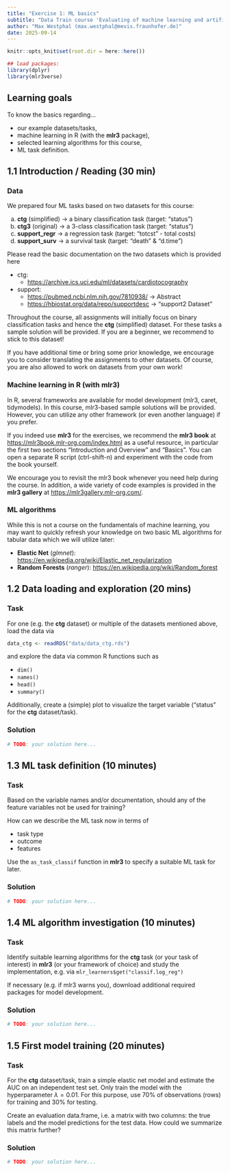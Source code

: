 ```yaml
---
title: "Exercise 1: ML basics"
subtitle: "Data Train course 'Evaluating of machine learning and artificial intelligence algorithms'"
author: "Max Westphal (max.westphal@mevis.fraunhofer.de)"
date: 2025-09-14
---
```


```r
knitr::opts_knit$set(root.dir = here::here())
```

```r
## load packages:
library(dplyr)
library(mlr3verse)
```

## Learning goals

To know the basics regarding...

- our example datasets/tasks,
- machine learning in R (with the **mlr3** package),
- selected learning algorithms for this course,
- ML task definition.

## 1.1 Introduction / Reading (30 min)

### Data

We prepared four ML tasks based on two datasets for this course:
  
(a) **ctg** (simplified) $\rightarrow$ a binary classification task (target: "status")
(b) **ctg3** (original) $\rightarrow$ a 3-class classification task (target: "status")
(c) **support_regr** $\rightarrow$ a regression task (target: "totcst" - total costs)
(d) **support_surv** $\rightarrow$ a survival task (target: "death" & "d.time")

Please read the basic documentation on the two datasets which is provided here

- ctg: 
  - <https://archive.ics.uci.edu/ml/datasets/cardiotocography>
  
- support: 
  - <https://pubmed.ncbi.nlm.nih.gov/7810938/> $\rightarrow$ Abstract
  - <https://hbiostat.org/data/repo/supportdesc> $\rightarrow$ "support2 Dataset"

Throughout the course, all assignments will initially focus on binary classification tasks and hence the **ctg** (simplified) dataset. For these tasks a sample solution will be provided. If you are a beginner, we recommend to stick to this dataset!

If you have additional time or bring some prior knowledge, we encourage you to consider translating the assignments to other datasets. Of course, you are also allowed to work on datasets from your own work!

### Machine learning in R (with mlr3)

In R, several frameworks are available for model development (mlr3, caret, tidymodels). In this course, mlr3-based sample solutions will be provided. However, you can utilize any other framework (or even another language) if you prefer.

If you indeed use **mlr3** for the exercises, we recommend the **mlr3 book** at
<https://mlr3book.mlr-org.com/index.html> as a useful resource, in particular the first two sections "Introduction and Overview" and "Basics". You can open a separate R script (ctrl-shift-n) and experiment with the code from the book yourself.

We encourage you to revisit the mlr3 book whenever you need help during the
course. In addition, a wide variety of code examples is provided in the **mlr3 gallery** at <https://mlr3gallery.mlr-org.com/>.


### ML algorithms

While this is not a course on the fundamentals of machine learning, you may want to quickly refresh your knowledge on two basic ML algorithms for tabular data which we will utilize later:

- **Elastic Net** (*glmnet*): <https://en.wikipedia.org/wiki/Elastic_net_regularization>
- **Random Forests** (*ranger*): <https://en.wikipedia.org/wiki/Random_forest>


## 1.2 Data loading and exploration (20 mins)

### Task

For one (e.g. the **ctg** dataset) or multiple of the datasets mentioned above, load the data via

```r
data_ctg <- readRDS("data/data_ctg.rds")
```

and explore the data via common R functions such as 

- `dim()`
- `names()`
- `head()`
- `summary()`

Additionally, create a (simple) plot to visualize the target variable ("status" for the **ctg** dataset/task).


### Solution 

```r
# TODO: your solution here...
```


## 1.3 ML task definition (10 minutes)

### Task

Based on the variable names and/or documentation, should any of the feature variables not be used for training?

How can we describe the ML task now in terms of

- task type
- outcome
- features

Use the `as_task_classif` function in **mlr3** to specify a suitable ML task for later.

### Solution

```r
# TODO: your solution here...
```



## 1.4 ML algorithm investigation (10 minutes)

### Task 

Identify suitable learning algorithms for the **ctg** task (or your task of interest) in **mlr3** (or your framework of choice) and study the implementation, e.g. via `mlr_learners$get("classif.log_reg")` 

If necessary (e.g. if mlr3 warns you), download additional required packages for model development.


### Solution 

```r
# TODO: your solution here...
```


## 1.5 First model training (20 minutes)

### Task 
For the **ctg** dataset/task, train a simple elastic net model and estimate the AUC on an independent test set. Only train the model with the hyperparameter $\lambda = 0.01$. For this purpose, use 70\% of observations (rows) for training and 30\% for testing. 

Create an evaluation data.frame, i.e. a matrix with two columns: the true labels and the model predictions for the test data. 
How could we summarize this matrix further?



### Solution

```r
# TODO: your solution here...
```





